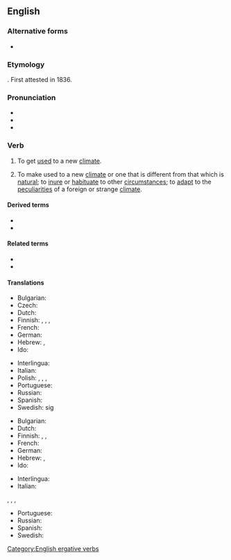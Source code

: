 ==English==

===Alternative forms===
* {{l|en|acclimatise}} {{qualifier|chiefly British}}

===Etymology===
{{root|en|ine-pro|*ḱley-|id=incline}}
{{suffix|en|acclimate|ize}}. First attested in 1836.

===Pronunciation===
* {{IPA|en|/əˈklaɪ.məˌtaɪz/}}
* {{audio|en|LL-Q1860 (eng)-Vealhurl-acclimatize.wav|Audio (Southern England)}}
* {{hyph|en|ac|cli|ma|tize}}

===Verb===
{{en-verb}}

# {{lb|en|intransitive}} To get [[used]] to a new [[climate]].
# {{lb|en|transitive}} To make used to a new [[climate]] or one that is different from that which is [[natural]]; to [[inure]] or [[habituate]] to other [[circumstance]]s; to [[adapt]] to the [[peculiarities]] of a foreign or strange [[climate]].

====Derived terms====
* {{l|en|acclimatization}}
* {{l|en|acclimatizer}}

====Related terms====
* {{l|en|acclimate}}
* {{l|en|acclimation}}

====Translations====
{{trans-top|to get used to a new climate}}
* Bulgarian: {{t|bg|аклиматизирам се}}
* Czech: {{t|cs|aklimatizovat}}
* Dutch: {{t+|nl|acclimatiseren}}
* Finnish: {{t|fi|[[sopeutua]] [[ilmastoon]]}}, {{t|fi|[[mukautua]] ilmastoon}}, {{t|fi|[[tottua]] ilmastoon}}, {{t+|fi|akklimatisoitua}}
* French: {{t+|fr|acclimater}}
* German: {{t+|de|akklimatisieren|alt=sich akklimatisieren}}
* Hebrew: {{t+|he|התאקלם|tr=hit'aklém}}, {{t|he|התרגל|tr=hitragél}}
* Ido: {{t+|io|aklimatar}}
{{trans-mid}}
* Interlingua: {{t|ia|acclimatar se}}
* Italian: {{t+|it|acclimatare}}
* Polish: {{t+|pl|aklimatyzować|impf}} {{qualifier|someone/something else}}, {{t|pl|zaaklimatyzować|pf}} {{qualifier|(someone/something else)}}, {{t+|pl|[[aklimatyzować|aklimatyzować się]]|impf}} {{qualifier|oneself}}, {{t+|pl|[[zaaklimatyzować|zaaklimatyzować się]]|pf}} {{qualifier|oneself}}
* Portuguese: {{t+|pt|aclimatar}}
* Russian: {{t+|ru|акклиматизи́роваться}}
* Spanish: {{t+|es|aclimatarse}}
* Swedish: {{t+|sv|acklimatisera}} sig
{{trans-bottom}}

{{trans-top|to make used to a new climate}}
* Bulgarian: {{t+|bg|аклиматизирам}}
* Dutch: {{t+|nl|acclimatiseren}}
* Finnish: {{t+|fi|akklimatisoida}}, {{t|fi|[[totuttaa]] [[ilmastoon]]}}, {{t|fi|[[sopeuttaa]] ilmastoon}}
* French: {{t+|fr|acclimater}}
* German: {{t+|de|akklimatisieren}}
* Hebrew: {{t+|he|אקלם|tr=iklém}}, {{t+|he|הרגיל|tr=hirgíl}}
* Ido: {{t+|io|aklimatar}}
{{trans-mid}}
* Interlingua: {{t|ia|acclimatar}}
* Italian: {{t+|it|acclimatare}}
{{t+|pl|aklimatyzować|impf}} {{qualifier|someone/something else}}, {{t|pl|zaaklimatyzować|pf}} {{qualifier|(someone/something else)}}, {{t+|pl|[[aklimatyzować|aklimatyzować się]]|impf}} {{qualifier|oneself}}, {{t+|pl|[[zaaklimatyzować|zaaklimatyzować się]]|pf}} {{qualifier|oneself}}
* Portuguese: {{t+|pt|aclimatar}}
* Russian: {{t+|ru|акклиматизи́ровать}}
* Spanish: {{t+|es|aclimatarse}}
* Swedish: {{t+|sv|acklimatisera}}
{{trans-bottom}}

[[Category:English ergative verbs]]